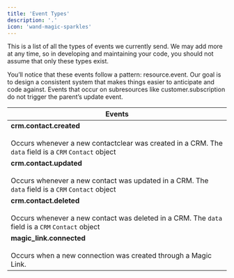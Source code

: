```yaml
---
title: 'Event Types'
description: '.'
icon: 'wand-magic-sparkles'
---
```

This is a list of all the types of events we currently send. We may add more at any time, so in developing and maintaining your code, you should not assume that only these types exist.

You’ll notice that these events follow a pattern: resource.event. Our goal is to design a consistent system that makes things easier to anticipate and code against. Events that occur on subresources like customer.subscription do not trigger the parent’s update event.

| Events                                                                              |
|--------------------------------------------------------------------------------------|
| **crm.contact.created**  <br></br> Occurs whenever a new contactclear was created in a CRM. The `data` field is a `CRM` `Contact` object|
| **crm.contact.updated**  <br></br> Occurs whenever a new contact was updated in a CRM. The `data` field is a `CRM` `Contact` object |
| **crm.contact.deleted**  <br></br> Occurs whenever a new contact was deleted in a CRM. The `data` field is a `CRM` `Contact` object  |
| **magic_link.connected**  <br></br> Occurs when a new connection was created through a Magic Link. | 